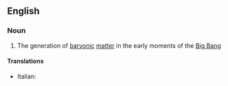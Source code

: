 ==English==

===Noun===
{{wikipedia}}
{{en-noun|-}}

#{{physics|astronomy}} The generation of [[baryonic]] [[matter]] in the early moments of the [[Big Bang]]

====Translations====
{{top}}
* Italian: {{t-|it|bariogenesi|f}}
{{mid}}

{{bottom}}